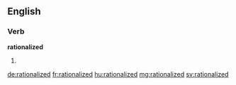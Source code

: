 ==English==

===Verb===
'''rationalized'''

# {{en-past of|rationalize}}

[[de:rationalized]]
[[fr:rationalized]]
[[hu:rationalized]]
[[mg:rationalized]]
[[sv:rationalized]]